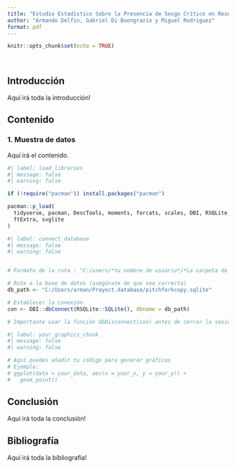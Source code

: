 ```yaml
---
title: "Estudio Estadístico Sobre la Presencia de Sesgo Crítico en Reseñas Musicales de Pitchfork.com"
author: "Armando Delfin, Gabriel Di Buongrazio y Miguel Rodriguez"
format: pdf
---
```


```r
knitr::opts_chunk$set(echo = TRUE)

 

```

## Introducción

Aquí irá toda la introducción!

## Contenido

### 1. Muestra de datos

Aquí irá el contenido.

```r
#| label: load_libraries
#| message: false
#| warning: false

if (!require("pacman")) install.packages("pacman")

pacman::p_load(
  tidyverse, pacman, DescTools, moments, forcats, scales, DBI, RSQLite, dbplyr, odbc, flextable,
  ftExtra, svglite
)
```

```r
#| label: connect_database
#| message: false
#| warning: false


# Formato de la ruta : "C:/users/*tu nombre de usuario*/*La carpeta de la db*/*nombre de la db*

# Ruta a la base de datos (asegúrate de que sea correcta)
db_path <- "C:/Users/arman/Proyect.database/pitchforkcopy.sqlite"

# Establecer la conexión
con <- DBI::dbConnect(RSQLite::SQLite(), dbname = db_path)

# Importante usar la función dbDisconnect(con) antes de cerrar la sesión de R.

```

```r
#| label: your_graphics_chunk
#| message: false
#| warning: false

# Aquí puedes añadir tu código para generar gráficos
# Ejemplo:
# ggplot(data = your_data, aes(x = your_x, y = your_y)) +
#   geom_point()
```

## Conclusión

Aquí irá toda la conclusión!

## Bibliografía

Aquí irá toda la bibliografía!
